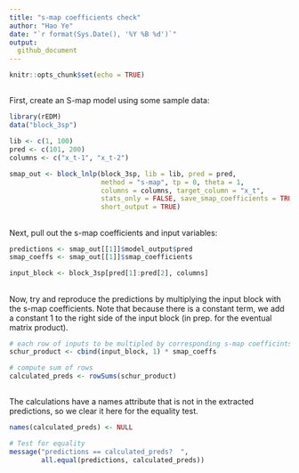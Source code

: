 ```yaml
---
title: "s-map coefficients check"
author: "Hao Ye"
date: "`r format(Sys.Date(), '%Y %B %d')`"
output: 
  github_document
---
```


```r
knitr::opts_chunk$set(echo = TRUE)
```

##

First, create an S-map model using some sample data:

```r
library(rEDM)
data("block_3sp")

lib <- c(1, 100)
pred <- c(101, 200)
columns <- c("x_t-1", "x_t-2")

smap_out <- block_lnlp(block_3sp, lib = lib, pred = pred, 
                       method = "s-map", tp = 0, theta = 1, 
                       columns = columns, target_column = "x_t", 
                       stats_only = FALSE, save_smap_coefficients = TRUE, 
                       short_output = TRUE)
```

##

Next, pull out the s-map coefficients and input variables:

```r
predictions <- smap_out[[1]]$model_output$pred
smap_coeffs <- smap_out[[1]]$smap_coefficients

input_block <- block_3sp[pred[1]:pred[2], columns]
```

##

Now, try and reproduce the predictions by multiplying the input block with the s-map coefficients. Note that because there is a constant term, we add a constant 1 to the right side of the input block (in prep. for the eventual matrix product).

```r
# each row of inputs to be multipled by corresponding s-map coefficints
schur_product <- cbind(input_block, 1) * smap_coeffs

# compute sum of rows
calculated_preds <- rowSums(schur_product)
```

##

The calculations have a names attribute that is not in the extracted predictions, so we clear it here for the equality test.

```r
names(calculated_preds) <- NULL

# Test for equality
message("predictions == calculated_preds?  ", 
        all.equal(predictions, calculated_preds))
```




